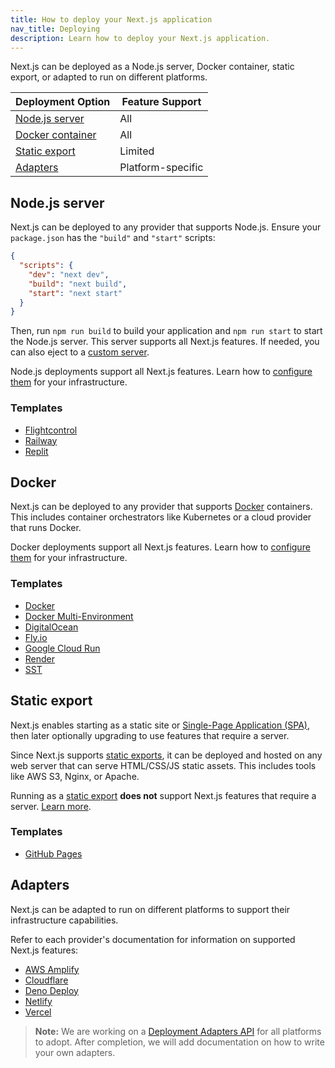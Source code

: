 ```yaml
---
title: How to deploy your Next.js application
nav_title: Deploying
description: Learn how to deploy your Next.js application.
---
```


Next.js can be deployed as a Node.js server, Docker container, static export, or adapted to run on different platforms.

| Deployment Option                | Feature Support   |
| -------------------------------- | ----------------- |
| [Node.js server](#nodejs-server) | All               |
| [Docker container](#docker)      | All               |
| [Static export](#static-export)  | Limited           |
| [Adapters](#adapters)            | Platform-specific |

## Node.js server

Next.js can be deployed to any provider that supports Node.js. Ensure your `package.json` has the `"build"` and `"start"` scripts:

```json filename="package.json"
{
  "scripts": {
    "dev": "next dev",
    "build": "next build",
    "start": "next start"
  }
}
```

Then, run `npm run build` to build your application and `npm run start` to start the Node.js server. This server supports all Next.js features. If needed, you can also eject to a [custom server](/docs/app/guides/custom-server).

Node.js deployments support all Next.js features. Learn how to [configure them](/docs/app/guides/self-hosting) for your infrastructure.

### Templates

- [Flightcontrol](https://github.com/nextjs/deploy-flightcontrol)
- [Railway](https://github.com/nextjs/deploy-railway)
- [Replit](https://github.com/nextjs/deploy-replit)

## Docker

Next.js can be deployed to any provider that supports [Docker](https://www.docker.com/) containers. This includes container orchestrators like Kubernetes or a cloud provider that runs Docker.

Docker deployments support all Next.js features. Learn how to [configure them](/docs/app/guides/self-hosting) for your infrastructure.

### Templates

- [Docker](https://github.com/vercel/next.js/tree/canary/examples/with-docker)
- [Docker Multi-Environment](https://github.com/vercel/next.js/tree/canary/examples/with-docker-multi-env)
- [DigitalOcean](https://github.com/nextjs/deploy-digitalocean)
- [Fly.io](https://github.com/nextjs/deploy-fly)
- [Google Cloud Run](https://github.com/nextjs/deploy-google-cloud-run)
- [Render](https://github.com/nextjs/deploy-render)
- [SST](https://github.com/nextjs/deploy-sst)

## Static export

Next.js enables starting as a static site or [Single-Page Application (SPA)](/docs/app/guides/single-page-applications), then later optionally upgrading to use features that require a server.

Since Next.js supports [static exports](/docs/app/guides/static-exports), it can be deployed and hosted on any web server that can serve HTML/CSS/JS static assets. This includes tools like AWS S3, Nginx, or Apache.

Running as a [static export](/docs/app/guides/static-exports) **does not** support Next.js features that require a server. [Learn more](/docs/app/guides/static-exports#unsupported-features).

### Templates

- [GitHub Pages](https://github.com/nextjs/deploy-github-pages)

## Adapters

Next.js can be adapted to run on different platforms to support their infrastructure capabilities.

Refer to each provider's documentation for information on supported Next.js features:

- [AWS Amplify](https://docs.amplify.aws/nextjs/start/quickstart/nextjs-app-router-client-components)
- [Cloudflare](https://developers.cloudflare.com/pages/framework-guides/nextjs/ssr/supported-features)
- [Deno Deploy](https://docs.deno.com/examples/next_tutorial)
- [Netlify](https://docs.netlify.com/frameworks/next-js/overview/#next-js-support-on-netlify)
- [Vercel](https://vercel.com/docs/frameworks/nextjs)

> **Note:** We are working on a [Deployment Adapters API](https://github.com/vercel/next.js/discussions/77740) for all platforms to adopt. After completion, we will add documentation on how to write your own adapters.
